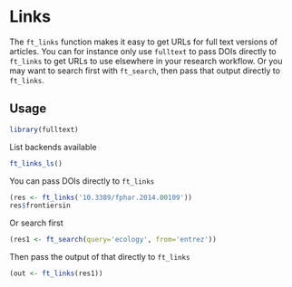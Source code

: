 # Links {#links}

The `ft_links` function makes it easy to get URLs for full text versions of articles. You can for instance only use `fulltext` to pass DOIs directly to `ft_links` to get URLs to use elsewhere in your research workflow. Or you may want to search first with `ft_search`, then pass that output directly to `ft_links`. 

## Usage

```r
library(fulltext)
```

List backends available

```r
ft_links_ls()
```

You can pass DOIs directly to `ft_links`

```r
(res <- ft_links('10.3389/fphar.2014.00109'))
res$frontiersin
```

Or search first

```r
(res1 <- ft_search(query='ecology', from='entrez'))
```

Then pass the output of that directly to `ft_links`

```r
(out <- ft_links(res1))
```
